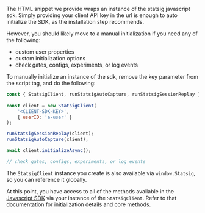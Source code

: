 The HTML snippet we provide wraps an instance of the statsig javascript sdk.  Simply providing your client API key in the url is enough to auto initialize the SDK, as the installation step recommends.

However, you should likely move to a manual initialization if you need any of the following:

- custom user properties
- custom initialization options
- check gates, configs, experiments, or log events

To manually initialize an instance of the sdk, remove the key parameter from the script tag, and do the following:


```js
const { StatsigClient, runStatsigAutoCapture, runStatsigSessionReplay } = window.Statsig;
    
const client = new StatsigClient(
    '<CLIENT-SDK-KEY>', 
    { userID: 'a-user' }
);

runStatsigSessionReplay(client);
runStatsigAutoCapture(client);

await client.initializeAsync();

// check gates, configs, experiments, or log events
```

The `StatsigClient` instance you create is also available via `window.Statsig`, so you can reference it globally.

At this point, you have access to all of the methods available in the [Javascript SDK](/client/javascript-sdk) via your instance of the `StatsigClient`.  Refer to that documentation for initialization details and core methods.

